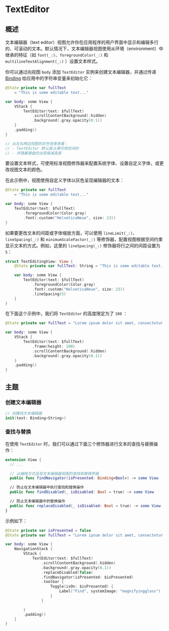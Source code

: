 
# TextEditor

<OriginalLink
  title="可以显示和编辑长格式文本的视图"
  value="https://developer.apple.com/documentation/swiftui/texteditor"
/>

## 概述

文本编辑器（text editor）视图允许你在应用程序的用户界面中显示和编辑多行的、可滚动的文本。默认情况下，文本编辑器视图使用从环境（environment）中继承的特征（如 `font(_:)`、`foregroundColor(_:)` 和 `multilineTextAlignment(_:)` ）设置文本样式。

你可以通过向视图 `body` 添加 `TextEditor` 实例来创建文本编辑器，并通过传递 [Binding](https://developer.apple.com/documentation/swiftui/binding) 给应用中的字符串变量来初始化它：

<ScreenshotBlock src={TextEditorImage} srcRight={TextEditorWithKeyboardImage}>

```swift
@State private var fullText
    = "This is some editable text..."

var body: some View {
    VStack {
        TextEditor(text: $fullText)
            .scrollContentBackground(.hidden)
            .background(.gray.opacity(0.1))
    }
    .padding()
}

// 从左右两边视图的灰色背景来看：
// - TextEditor 默认是占满可用空间的
// - 并随着键盘的出现缩减高度
```

</ScreenshotBlock>

要设置文本样式，可使用标准视图修饰器来配置系统字体、设置自定义字体，或更改视图文本的颜色。

在此示例中，视图使用自定义字体以灰色呈现编辑器的文本：

<ScreenshotBlock src={TextEditor2Image}>

```swift
@State private var fullText
    = "This is some editable text..."

var body: some View {
    TextEditor(text: $fullText)
        .foregroundColor(Color.gray)
        .font(.custom("HelveticaNeue", size: 23))
}
```

</ScreenshotBlock>

如果要更改文本的间距或字体缩放方面，可以使用 `lineLimit(_:)`、`lineSpacing(_:)` 和 `minimumScaleFactor(_:)` 等修饰器，配置视图根据空间约束显示文本的方式。例如，这里的 `lineSpacing(_:)` 修饰器将行之间的间距设置为 `5`：

```swift
struct TextEditingView: View {
    @State private var fullText: String = "This is some editable text..."

    var body: some View {
        TextEditor(text: $fullText)
            .foregroundColor(Color.gray)
            .font(.custom("HelveticaNeue", size: 23))
            .lineSpacing(5)
    }
}
```

在下面这个示例中，我们将 `TextEditor` 的高度限定为了 `100` ：

<ScreenshotBlock src={TextEditorWithHeightGIF}>

```swift
@State private var fullText = "Lorem ipsum dolor sit amet, consectetur adipiscing elit, sed do eiusmod tempor incididunt ut labore et dolore magna aliqua. Ut enim ad minim veniam, quis nostrud exercitation ullamco laboris nisi ut aliquip ex ea commodo consequat. Duis aute irure dolor in reprehenderit in voluptate velit esse cillum dolore eu fugiat nulla pariatur. Excepteur sint occaecat cupidatat non proident, sunt in culpa qui officia deserunt mollit anim id est laborum."

var body: some View {
    VStack {
        TextEditor(text: $fullText)
            .frame(height: 100)
            .scrollContentBackground(.hidden)
            .background(.gray.opacity(0.1))
    }
    .padding()
}
```

</ScreenshotBlock>

## 主题

### 创建文本编辑器

```swift
// 创建纯文本编辑器
init(text: Binding<String>)
```

### 查找与替换

在使用 `TextEditor` 时，我们可以通过下面三个修饰器进行文本的查找与替换操作：

```swift
extension View {
  // ...

  // 以编程方式呈现文本编辑器视图的查找和替换界面
  public func findNavigator(isPresented: Binding<Bool>) -> some View

  // 防止在文本编辑器中执行查找和替换操作
  public func findDisabled(_ isDisabled: Bool = true) -> some View

  // 防止文本编辑器中的替换操作
  public func replaceDisabled(_ isDisabled: Bool = true) -> some View
}
```

示例如下：

<ScreenshotBlock src={FindNavigatorImage} srcRight={FindNavigatorWithKeyboardImage}>

```swift
@State private var isPresented = false
@State private var fullText = "Lorem ipsum dolor sit amet, consectetur adipiscing elit, sed do eiusmod tempor incididunt ut labore et dolore magna aliqua. Ut enim ad minim veniam, quis nostrud exercitation ullamco laboris nisi ut aliquip ex ea commodo consequat. Duis aute irure dolor in reprehenderit in voluptate velit esse cillum dolore eu fugiat nulla pariatur. Excepteur sint occaecat cupidatat non proident, sunt in culpa qui officia deserunt mollit anim id est laborum."

var body: some View {
    NavigationStack {
        VStack {
            TextEditor(text: $fullText)
                .scrollContentBackground(.hidden)
                .background(.gray.opacity(0.1))
                .replaceDisabled(false)
                .findNavigator(isPresented: $isPresented)
                .toolbar {
                    Toggle(isOn: $isPresented) {
                        Label("Find", systemImage: "magnifyingglass")
                    }
                }

        }
        .padding()
    }
}
```

</ScreenshotBlock>
